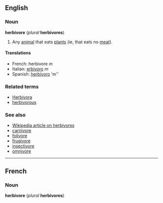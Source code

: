 ==English==
===Noun===
'''herbivore''' (''plural'' '''herbivores''')

#Any [[animal]] that eats [[plant]]s (ie, that eats no [[meat]]).

====Translations====
*French: herbivore ''m''
*Italian: [[erbivoro]] ''m''
*Spanish: [[herbívoro]] 'm''

===Related terms===
*[[Herbivora]]
*[[herbivorous]]

===See also===
*[[w:Herbivore|Wikipedia article on herbivores]]
*[[carnivore]]
*[[folivore]]
*[[frugivore]]
*[[insectivore]]
*[[omnivore]]

----
==French==
===Noun===
'''herbivore''' (''plural'' '''herbivores''')